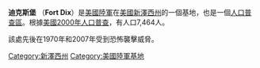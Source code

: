 <!-- Infobox begins -->
{{Infobox Settlement
|official_name          = 迪克斯堡
|other_name             =
|native_name            =  <!-- for cities whose native name is not in English -->
|nickname               = 
|settlement_type        = Military base*<!--For Town or Village (Leave blank for the default City)-->
|motto                  = 
|image_skyline          = 
|imagesize              = 
|image_caption          = 
|image_flag             = 
|flag_size              =
|image_seal             = 
|seal_size              =
|image_shield           = 
|shield_size            =
|city_logo              =
|citylogo_size          =
|image_map              = Fort_dix_res_nj_005.png
|mapsize                = 
|map_caption            = Map of Fort Dix in Burlington County
|image_map1             = Map of New Jersey highlighting Burlington County.svg
|mapsize1               = 100px
|map_caption1           = Location of Burlington County, New Jersey
|image_dot_map          =
|dot_mapsize            =
|dot_map_caption        =
|dot_x =  |dot_y =
|pushpin_map            = <!-- the name of a location map as per http://en.wikipedia.org/wiki/Template:Location_map -->
|pushpin_label_position = <!-- the position of the pushpin label: left, right, top, bottom, none -->
|pushpin_map_caption    =
|pushpin_mapsize        =
|subdivision_type       = Country
|subdivision_name       = United States
|subdivision_type1      = State
|subdivision_name1      = [[New_Jersey|New Jersey]]
|subdivision_type2      = County
|subdivision_name2      = [[Burlington_County,_New_Jersey|Burlington County]]
|subdivision_type3      = Townships
|subdivision_name3      = [[New_Hanover_Township,_New_Jersey|New Hanover]], [[Pemberton_Township,_New_Jersey|Pemberton]], and [[Springfield_Township,_New_Jersey|Springfield]]
|subdivision_type4      = 
|subdivision_name4      = 
|government_footnotes   =
|government_type        =
|leader_title           =
|leader_name            =
|leader_title1          =  <!-- for places with, say, both a mayor and a city manager -->
|leader_name1           =
|leader_title2          =
|leader_name2           =
|leader_title3          =
|leader_name3           =
|leader_title4          =
|leader_name4           =
|established_title      =  Built
|established_date       = 1917
|established_title2     =  <!-- Incorporated (town) -->
|established_date2      = 
|established_title3     =  <!-- Incorporated (city) -->
|established_date3      = 
|area_magnitude         = 
|unit_pref                = <!--Enter: Imperial, if Imperial (metric) is desired-->
|area_footnotes           =
|area_total_km2           = <!-- ALL fields dealing with a measurements are subject to automatic unit conversion-->
|area_land_km2            = <!--See table @ Template:Infobox Settlement for details on automatic unit conversion-->
|area_water_km2           = 
|area_total_sq_mi         = 11.3
|area_land_sq_mi          = 11.2
|area_water_sq_mi         = 0.1
|area_water_percent       = 
|area_urban_km2           = 
|area_urban_sq_mi         = 
|area_metro_km2           = 
|area_metro_sq_mi         = 
|population_as_of               = 2000
|population_footnotes           =
|population_note                = 
|population_total               = 7,464
|population_density_km2         = 
|population_density_sq_mi       = 663.9
|population_metro               =
|population_density_metro_km2   =
|population_density_metro_sq_mi =
|population_urban               = 
|population_density_urban_km2   =
|population_density_urban_sq_mi =
|population_blank1_title        =
|population_blank1              =
|population_density_blank1_km2 =   
|population_density_blank1_sq_mi = 
|timezone               = [[Eastern_Standard_Time_(North_America)|EST]]
|utc_offset             = -5
|timezone_DST           = EDT
|utc_offset_DST         = -4
|latd= |latm= |lats= |latNS=
|longd= |longm= |longs= |longEW=
|elevation_footnotes    =  <!--for references: use <ref> </ref> tags-->
|elevation_m            = 
|elevation_ft           = 
|postal_code_type       =  <!-- enter ZIP code, Postcode, Post code, Postal code... -->
|postal_code            =
|area_code              =
|blank_name             =
|blank_info             =
|blank1_name            =
|blank1_info            =
|website                = [http://www.dix.army.mil/ Official Base Website]
|footnotes              = * also a [[census-designated_place|census-designated place]]
}} <!-- Infobox ends -->
'''迪克斯堡''' （'''Fort Dix'''）是[[美國陸軍|美國陸軍]]在[[美國|美國]][[新澤西州|新澤西州]]的一個基地，也是一個[[人口普查區|人口普查區]]。根據[[美國2000年人口普查|美國2000年人口普查]]，有人口7,464人。

該處先後在1970年和2007年受到恐怖襲擊威脅。

[[Category:新澤西州|Category:新澤西州]]
[[Category:美國陸軍基地|Category:美國陸軍基地]]